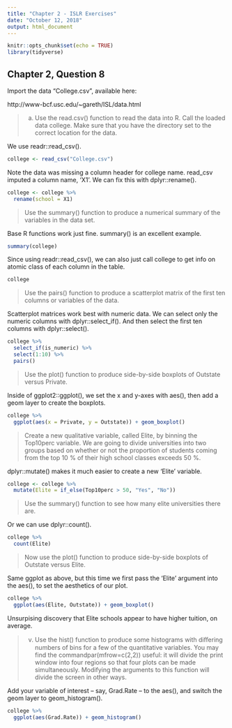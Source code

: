 ```yaml
---
title: "Chapter 2 - ISLR Exercises"
date: "October 12, 2018"
output: html_document
---
```


```r
knitr::opts_chunk$set(echo = TRUE)
library(tidyverse)
```

## Chapter 2, Question 8

Import the data "College.csv", available here:

http://www-bcf.usc.edu/~gareth/ISL/data.html

> (a) Use the read.csv() function to read the data into R. Call the
> loaded data college. Make sure that you have the directory set
> to the correct location for the data.

We use readr::read_csv().

```r
college <- read_csv("College.csv")
```

Note the data was missing a column header for college name. read_csv imputed a column name, 'X1'. We can fix this with dplyr::rename().  

```r
college <- college %>%
  rename(school = X1) 
```

> Use the summary() function to produce a numerical summary of the variables in the data set.

Base R functions work just fine. summary() is an excellent example.

```r
summary(college)
```

Since using readr::read_csv(), we can also just call college to get info on atomic class of each column in the table.

```r
college
```

> Use the pairs() function to produce a scatterplot matrix of the first ten columns or variables of the data. 

Scatterplot matrices work best with numeric data. We can select only the numeric columns with dplyr::select_if(). And then select the first ten columns with dplyr::select().

```r
college %>%
  select_if(is_numeric) %>% 
  select(1:10) %>%
  pairs()
```

> Use the plot() function to produce side-by-side boxplots of Outstate versus Private.

Inside of ggplot2::ggplot(), we set the x and y-axes with aes(), then add a geom layer to create the boxplots.

```r
college %>% 
  ggplot(aes(x = Private, y = Outstate)) + geom_boxplot()
```

> Create a new qualitative variable, called Elite, by binning
> the Top10perc variable. We are going to divide universities
> into two groups based on whether or not the proportion
> of students coming from the top 10 % of their high school
> classes exceeds 50 %.

dplyr::mutate() makes it much easier to create a new 'Elite' variable.

```r
college <- college %>% 
  mutate(Elite = if_else(Top10perc > 50, "Yes", "No"))
```

> Use the summary() function to see how many elite universities
there are. 

Or we can use dplyr::count().

```r
college %>%
  count(Elite)
```

> Now use the plot() function to produce side-by-side boxplots of Outstate versus Elite.

Same ggplot as above, but this time we first pass the 'Elite' argument into the aes(), to set the aesthetics of our plot. 

```r
college %>% 
  ggplot(aes(Elite, Outstate)) + geom_boxplot()
```

Unsurpising discovery that Elite schools appear to have higher tuition, on average. 

> v. Use the hist() function to produce some histograms with
> diﬀering numbers of bins for a few of the quantitative variables.
> You may find the commandpar(mfrow=c(2,2)) useful:
> it will divide the print window into four regions so that four
> plots can be made simultaneously. Modifying the arguments
> to this function will divide the screen in other ways.

Add your variable of interest -- say, Grad.Rate -- to the aes(), and switch the geom layer to geom_histogram().

```r
college %>%
  ggplot(aes(Grad.Rate)) + geom_histogram()
```

